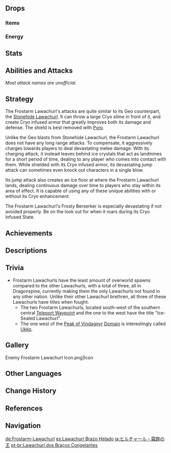 {{Enemy Infobox
|image    = Enemy Frostarm Lawachurl.png
|dmgtype  = Physical
|dmgtype2 = Cryo
|weakpoint = yes
|family   = Hilichurls
|group    = Lawachurls
|type     = Elite Enemies
|location = [[Dragonspine]]
|title    = Ice-Sealed Lawachurl
|ability1 = Shield
|ability2 = Damage Reduction
}}
{{Enemy Intro}}

==Drops==
===Items===
{{Drops Table|type=Lawachurls}}

===Energy===
{{Energy Drops
|hp1   = 75
|p1    = 3
|o1    = 1
|hp2   = 50
|p2    = 3
|o2    = 1
|hp3   = 25
|p3    = 3
|o3    = 1
|hp4   = 0
|p4    = 3
|o4    = 1
}}

==Stats==
{{Enemy Stats
|phys_res     = 50%
|cryo_res     = 70%
|hp_type      = 1
|hp_ratio     = 9
|atk_ratio    = 12
}}

==Abilities and Attacks==
''Most attack names are unofficial.''
{{Enemy Attacks
|enemy = Cryo Lawachurl

|name_1 = Plama Lawa
|file_1 = Cryo Lawachurl Punches
|desc_1 = Roars and performs a punch with its left arm. It occasionally combos with both arms and slams the ground, dealing '''37.5% ATK''' and '''40% ATK''' as {{Color|AoE Physical DMG}}. This attack is only performed when the Frostarm Lawachurl is not in the '''Frozen Enhanced State'''.

|name_2 = Infused Frostarm
|desc_2 = Generates a {{Frozen}} shield and enters a '''Frozen Enhanced State''' for as long as the shield is active. Under this state, it will use more powerful attacks. This shield will degrade over 90 seconds and can be further damaged using [[Elemental Reactions]] and [[Poise Damage]]. {{Pyro}} is most effective against the shield.
* When the Frostarm Lawachurl is in its '''Frozen Enhanced State''', it gains a '''80%''' [[Damage Reduction]], which reduces the [[Damage Bonus]] of incoming attacks by 80%.
{{Elemental Shield Data|Cryo|30}}
|file_2 = Cryo Lawachurl Cryo Enhanced State

|name_3 = Frosty Berserker
|desc_3 = When in its '''Frozen Enhanced State''', the Frostarm Lawachurl may roar and perform '''Upa Shato''', '''Shockwave''', '''Movo Lawa''', and '''Shockwave''' in quick succession.

|name_4 = Movo Lawa
|file_4 = Cryo Lawachurl Dash
|desc_4 = The Frostarm Lawachurl quickly charges at its target after a roar, dealing '''50% ATK''' as {{Color|Physical DMG}} and leaving 6 ice shards on the ground. Ice shards explode when a player is in close proximity, dealing '''25% ATK''' as {{Color|Physical DMG}}. This attack is only performed when the Frostarm Lawachurl is in the '''Frozen Enhanced State'''.

|name_5 = Charged Punch
|desc_5 = Charges and swings its fist at the player with great force, dealing '''37.5% ATK''' as {{Color|AoE Cryo DMG}} and sends out ice shards that explode and deal '''50% ATK''' as {{Color|AoE Cryo DMG}}. This attack is only performed when the Frostarm Lawachurl is in the '''Frozen Enhanced State'''.

|name_6 = Shockwave
|desc_6 = Roars and slams both hands into the ground, causing sharp ice to spike from the ground, dealing '''50% ATK''' and '''62.5% ATK''' as {{Color|AoE Physical DMG}}. This attack can be done 1-2 times and is only performed when the Frostarm Lawachurl is in the '''Frozen Enhanced State'''.

|name_7 = Upa Shato
|file_7 = Cryo Lawachurl Jumping Slam
|desc_7 = Roars and jumps into the air, slamming down at the player's position, dealing '''100% ATK''' as {{Color|AoE Physical DMG}} and freezing the ground around the landing position, which deals '''15% ATK''' as {{Color|Cryo DoT}} to characters who step on it. This attack is only performed when the Frostarm Lawachurl is in the '''Frozen Enhanced State'''.

|name_8 = Slime Throw
|desc_8 = If the player is at a higher elevation or too far away, the Lawachurl will roar and grab a [[Large Cryo Slime]] from the ground, throwing it at the player to deal '''62.5% ATK''' as {{Color|Cryo DMG}}. If the Frostarm Lawachurl is not in the '''Frozen Enhanced State''', throws 3 [[Cryo Slime]]s toward the player, each dealing '''50% ATK''' as '''AoE {{Color|Cryo DMG}}'''.
|caption_8 = Large Cryo Slime
|file_8_2 = Cryo Lawachurl Slime Throw 2
|caption_8_2 = Cryo Slimes
}}

==Strategy==
The Frostarm Lawachurl's attacks are quite similar to its Geo counterpart, the [[Stonehide Lawachurl]]. It can throw a large Cryo slime in front of it, and create Cryo infused armor that greatly improves both its damage and defense. The shield is best removed with [[Pyro]].

Unlike the Geo blasts from Stonehide Lawachurl, the Frostarm Lawachurl does not have any long range attacks. To compensate, it aggressively charges towards players to deal devastating melee damage. With its charging attack, it instead leaves behind ice crystals that act as landmines for a short period of time, dealing {{Color|Cryo DMG}} to any player who comes into contact with them. While shielded with its Cryo infused armor, its devastating jump attack can sometimes even knock out characters in a single blow.

Its jump attack also creates an ice floor at where the Frostarm Lawachurl lands, dealing continuous damage over time to players who stay within its area of effect. It is capable of using any of these unique abilities with or without its Cryo enhancement.

The Frostarm Lawachurl's Frosty Berserker is especially devastating if not avoided properly. Be on the look out for when it roars during its Cryo Infused State.

==Achievements==
{{Achievement Topic Table|topic=Frostarm Lawachurl}}

==Descriptions==
{{Description|A mysterious "lord" of hilichurls that stalks the snow and fog.<br />This huge hilichurl is referred to as a "lawa" by its brethren. Its body, honed to the very limit, almost seems to blend into its Cryo-filled environment, and its stoic nobility is like that of the frozen northland rivers.|[[Archive]]}}

==Trivia==
*Frostarm Lawachurls have the least amount of overworld spawns compared to the other Lawachurls, with a total of three, all in Dragonspine, currently making them the only Lawachurls not found in any other nation. Unlike their other Lawachurl brethren, all three of these Lawachurls have titles when fought.
**The two Frostarm Lawachurls, located south-west of the southern central [[Teleport Waypoints|Teleport Waypoint]] and the one to the west have the title "Ice-Sealed Lawachurl".
**The one west of the [[Peak of Vindagnyr]] [[Domain]] is interestingly called [[Ukko]].

==Gallery==
<gallery>
Enemy Frostarm Lawachurl Icon.png|Icon
</gallery>

==Other Languages==
{{Other Languages
|en      = Frostarm Lawachurl
|zhs     = 丘丘霜铠王
|zhs_rm  = Qiūqiū Shuāng Kǎi Wáng
|zht     = 丘丘霜鎧王
|zht_rm  = Qiūqiū Shuāng Kǎi Wáng
|zh_tl   = Hilichurl Frost Armor King
|ja      = ヒルチャール・霜鎧の王
|ja_rm   = Hiruchaaru - Sougai no Ou{{Assumed}}
|ja_tl   = Hilichurl - Frost Armor King
|ko      = 츄츄 서리왕
|ko_rm   = Chuchu Seoriwang
|ko_tl   = Hilichurl Frost-king
|es      = Lawachurl Brazo Helado
|es_tl   = Frost Arm Lawachurl
|fr      = Chef Brutogivré
|fr_tl   = Hilifrost Chieftain
|ru      = Лавачурл с инеевым панцирем
|ru_tl   = Lawachurl With Frost Armor
|th      = Frostarm Lawachurl
|vi      = Vua Giáp Băng Hilichurl
|vi_tl   = Ice-Armored Hilichurl King
|de      = Frostarm-Lawachurl
|de_tl   = Frostarm Lawachurl
|id      = Frostarm Lawachurl
|pt      = Lawachurl dos Braços Congelantes
|pt_tl   = 
|tr      = Buz Kollu Dağ Reisi
|tr_tl   = 
|it      = Lawachurl Bracciogelato
|it_tl   = 
}}

==Change History==
{{Change History|1.2}}

==References==
{{Reflist}}

==Navigation==
{{Enemy Navbox|type=Elite}}

[[de:Frostarm-Lawachurl]]
[[es:Lawachurl Brazo Helado]]
[[ja:ヒルチャール・霜鎧の王]]
[[pt-br:Lawachurl dos Braços Congelantes]]